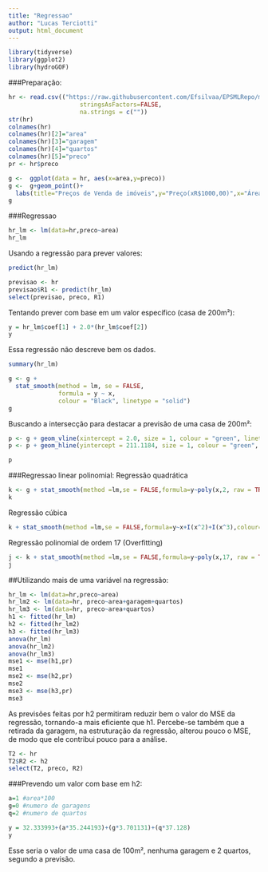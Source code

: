 ```yaml
---
title: "Regressao"
author: "Lucas Terciotti"
output: html_document
---
```

```r
library(tidyverse)
library(ggplot2)
library(hydroGOF)
```

###Preparação:
```r
hr <- read.csv(("https://raw.githubusercontent.com/Efsilvaa/EPSMLRepo/master/Data/housingSmall2.csv"),
                    stringsAsFactors=FALSE,
                    na.strings = c(""))
str(hr)
colnames(hr)
colnames(hr)[2]="area"
colnames(hr)[3]="garagem"
colnames(hr)[4]="quartos"
colnames(hr)[5]="preco"
pr <- hr$preco

g <-  ggplot(data = hr, aes(x=area,y=preco))
g <-  g+geom_point()+ 
  labs(title="Preços de Venda de imóveis",y="Preço(xR$1000,00)",x="Área(x100m2)")
g
```

###Regressao

```r
hr_lm <- lm(data=hr,preco~area)
hr_lm
```

Usando a regressão para prever valores:
```r
predict(hr_lm)

previsao <- hr
previsao$R1 <- predict(hr_lm)
select(previsao, preco, R1)
```

Tentando prever com base em um valor específico (casa de 200m²):
```r
y = hr_lm$coef[1] + 2.0*(hr_lm$coef[2])
y
```

Essa regressão não descreve bem os dados.
```r
summary(hr_lm)
```

```r
g <- g + 
  stat_smooth(method = lm, se = FALSE,
              formula = y ~ x,
              colour = "Black", linetype = "solid")
g
```

Buscando a intersecção para destacar a previsão de uma casa de 200m²:
```r

p <- g + geom_vline(xintercept = 2.0, size = 1, colour = "green", linetype = "longdash")
p <- p + geom_hline(yintercept = 211.1184, size = 1, colour = "green", linetype = "longdash") 

p
```

###Regressao linear polinomial:
Regressão quadrática
```r
k <- g + stat_smooth(method =lm,se = FALSE,formula=y~poly(x,2, raw = TRUE),colour="Red")
k
```

Regressão cúbica
```r
k + stat_smooth(method =lm,se = FALSE,formula=y~x+I(x^2)+I(x^3),colour="Green") 
```

Regressão polinomial de ordem 17 (Overfitting)
```r
j <- k + stat_smooth(method =lm,se = FALSE,formula=y~poly(x,17, raw = TRUE),colour="Blue") 
j
```

##Utilizando mais de uma variável na regressão:

```r
hr_lm <- lm(data=hr,preco~area)
hr_lm2 <- lm(data=hr, preco~area+garagem+quartos)
hr_lm3 <- lm(data=hr, preco~area+quartos)
h1 <- fitted(hr_lm)
h2 <- fitted(hr_lm2)
h3 <- fitted(hr_lm3)
anova(hr_lm)
anova(hr_lm2)
anova(hr_lm3)
mse1 <- mse(h1,pr)
mse1
mse2 <- mse(h2,pr)
mse2
mse3 <- mse(h3,pr)
mse3
```

As previsões feitas por h2 permitiram reduzir bem o valor do MSE da regressão, tornando-a mais eficiente que h1. Percebe-se também que a retirada da garagem, na estruturação da regressão, alterou pouco o MSE, de modo que ele contribui pouco para a análise.

```r
T2 <- hr
T2$R2 <- h2
select(T2, preco, R2)
```


###Prevendo um valor com base em h2:
```r
a=1 #area*100
g=0 #numero de garagens
q=2 #numero de quartos

y = 32.333993+(a*35.244193)+(g*3.701131)+(q*37.128)
y
```
Esse seria o valor de uma casa de 100m², nenhuma garagem e 2 quartos, segundo a previsão.
